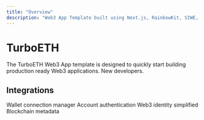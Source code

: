 ```yaml
---
title: "Overview"
description: "Web3 App Template built using Next.js, RainbowKit, SIWE, Disco, and more!"
---
```


# TurboETH
The TurboETH Web3 App template is designed to quickly start building production ready Web3 applications. New developers.

## Integrations
<CardGroup>
  <Card title=" 🌈 RainbowKit" href="/integration/rainbowkit">
    Wallet connection manager
  </Card>
  <Card title="🔏 Sign In With Ethereum" href="/integration/sign-in-with-ethereum">
    Account authentication
  </Card>
  <Card title="🪩 Disco" href="/integration/disco">
    Web3 identity simplified 
  </Card>
  <Card title="📜 Etherscan" href="/integration/etherscan">
    Blockchain metadata
  </Card>
</CardGroup>
